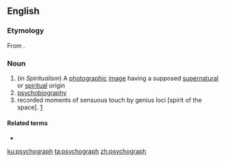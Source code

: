 ==English==

===Etymology===
From {{confix|psycho|graph|lang=en}}.

===Noun===
{{en-noun}}

# (''in Spiritualism'') A [[photographic]] [[image]] having a supposed [[supernatural]] or [[spiritual]] origin
# [[psychobiography]]
# recorded moments of sensuous touch by genius loci [spirit of the space]. [http://psychographs.urbansquares.com/psychographs.html]

====Related terms====
* {{l|en|psychobiographer}}

[[ku:psychograph]]
[[ta:psychograph]]
[[zh:psychograph]]